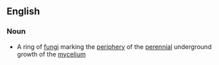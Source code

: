 ==English==
===Noun===
*A ring of [[fungi]] marking the [[periphery]] of the [[perennial]] underground growth of the [[mycelium]]